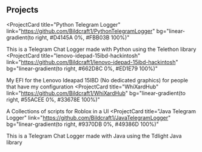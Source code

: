 ## Projects

<ProjectCard
  title="Python Telegram Logger"
  link="https://github.com/Bildcraft1/PythonTelegramLogger"
  bg="linear-gradient(to right, #D4145A 0%, #FBB03B 100%)"
>
  This is a Telegram Chat Logger made with Python using the Telethon library
</ProjectCard>
<ProjectCard
  title="lenovo-idepad-15ibd-hackintosh"
  link="https://github.com/Bildcraft1/lenovo-idepad-15ibd-hackintosh"
  bg="linear-gradient(to right, #662D8C 0%, #ED1E79 100%)"
>
  My EFI for the Lenovo Ideapad 15IBD (No dedicated graphics) for people that have my configuration
</ProjectCard>
<ProjectCard
  title="WhiXardHub"
  link="https://github.com/Bildcraft1/WhiXardHub"
  bg="linear-gradient(to right, #55ACEE 0%, #33678E 100%)"
>
  A Collections of scripts for Roblox in a UI
</ProjectCard>
<ProjectCard
  title="Java Telegram Logger"
  link="https://github.com/Bildcraft1/JavaTelegramLogger"
  bg="linear-gradient(to right, #9370DB 0%, #49386D 100%)"
>
  This is a Telegram Chat Logger made with Java using the Tdlight Java library
</ProjectCard>